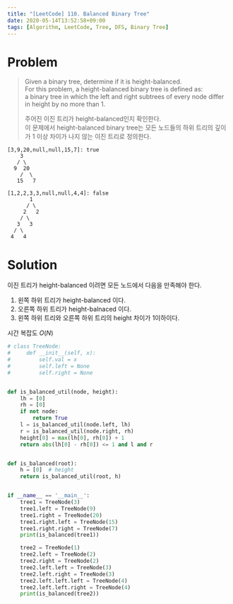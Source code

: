 ```yaml
---
title: "[LeetCode] 110. Balanced Binary Tree"
date: 2020-05-14T13:52:58+09:00
tags: [Algorithm, LeetCode, Tree, DFS, Binary Tree]
---
```


# Problem

> Given a binary tree, determine if it is height-balanced.  
> For this problem, a height-balanced binary tree is defined as:  
> a binary tree in which the left and right subtrees of every node differ in height by no more than 1.
>
> 주어진 이진 트리가 height-balanced인지 확인한다.  
> 이 문제에서 height-balanced binary tree는 모든 노드들의 하위 트리의 깊이가 1 이상 차이가 나지 않는 이진 트리로 정의한다.

```
[3,9,20,null,null,15,7]: true
    3
   / \
  9  20
    /  \
   15   7

[1,2,2,3,3,null,null,4,4]: false
       1
      / \
     2   2
    / \
   3   3
  / \
 4   4
```

# Solution

이진 트리가 height-balanced 이려면 모든 노드에서 다음을 만족해야 한다.

1. 왼쪽 하위 트리가 height-balanced 이다.
2. 오른쪽 하위 트리가 height-balnaced 이다.
3. 왼쪽 하위 트리와 오른쪽 하위 트리의 height 차이가 1이하이다.

시간 복잡도 $O(N)$

```py
# class TreeNode:
#     def __init__(self, x):
#         self.val = x
#         self.left = None
#         self.right = None


def is_balanced_util(node, height):
    lh = [0]
    rh = [0]
    if not node:
        return True
    l = is_balanced_util(node.left, lh)
    r = is_balanced_util(node.right, rh)
    height[0] = max(lh[0], rh[0]) + 1
    return abs(lh[0] - rh[0]) <= 1 and l and r


def is_balanced(root):
    h = [0]  # height
    return is_balanced_util(root, h)


if __name__ == '__main__':
    tree1 = TreeNode(3)
    tree1.left = TreeNode(9)
    tree1.right = TreeNode(20)
    tree1.right.left = TreeNode(15)
    tree1.right.right = TreeNode(7)
    print(is_balanced(tree1))

    tree2 = TreeNode(1)
    tree2.left = TreeNode(2)
    tree2.right = TreeNode(2)
    tree2.left.left = TreeNode(3)
    tree2.left.right = TreeNode(3)
    tree2.left.left.left = TreeNode(4)
    tree2.left.left.right = TreeNode(4)
    print(is_balanced(tree2))
```
